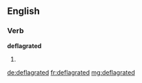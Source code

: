 ==English==

===Verb===
'''deflagrated'''

# {{past of|deflagrate}}

[[de:deflagrated]]
[[fr:deflagrated]]
[[mg:deflagrated]]